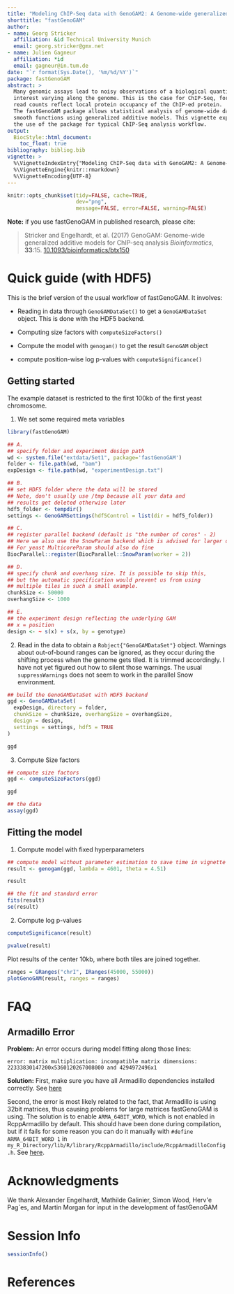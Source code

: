 ```yaml
---
title: "Modeling ChIP-Seq data with GenoGAM2: A Genome-wide generalized additive model"
shorttitle: "fastGenoGAM"
author: 
- name: Georg Stricker
  affiliation: &id Technical University Munich
  email: georg.stricker@gmx.net
- name: Julien Gagneur
  affiliation: *id
  email: gagneur@in.tum.de
date: "`r format(Sys.Date(), '%m/%d/%Y')`"
package: fastGenoGAM
abstract: >
  Many genomic assays lead to noisy observations of a biological quantity of 
  interest varying along the genome. This is the case for ChIP-Seq, for which
  read counts reflect local protein occupancy of the ChIP-ed protein. 
  The fastGenoGAM package allows statistical analysis of genome-wide data with 
  smooth functions using generalized additive models. This vignette explains
  the use of the package for typical ChIP-Seq analysis workflow.
output: 
  BiocStyle::html_document:
    toc_float: true
bibliography: bibliog.bib
vignette: >
  %\VignetteIndexEntry{"Modeling ChIP-Seq data with GenoGAM2: A Genome-wide generalized additive model"}
  %\VignetteEngine{knitr::rmarkdown}
  %\VignetteEncoding{UTF-8}
---
```

 

```r
knitr::opts_chunk$set(tidy=FALSE, cache=TRUE,
                      dev="png", 
                      message=FALSE, error=FALSE, warning=FALSE)
```

**Note:** if you use fastGenoGAM in published research, please cite:

> Stricker and Engelhardt, et al. (2017)
> GenoGAM: Genome-wide generalized additive models for ChIP-seq analysis
> *Bioinformatics*, **33**:15.
> [10.1093/bioinformatics/btx150](https://doi.org/10.1093/bioinformatics/btx150)

# Quick guide (with HDF5)

This is the brief version of the usual workflow of fastGenoGAM. It involves:

- Reading in data through `GenoGAMDataSet()` to get a `GenoGAMDataSet` object. This is done with the HDF5 backend.
  
- Computing size factors with `computeSizeFactors()`
  
- Compute the model with `genogam()` to get the result `GenoGAM` object

- compute position-wise log p-values with `computeSignificance()`

## Getting started

The example dataset is restricted to the first 100kb of the first yeast chromosome.

1. We set some required meta variables

```r
library(fastGenoGAM)

## A.
## specify folder and experiment design path
wd <- system.file("extdata/Set1", package='fastGenoGAM')
folder <- file.path(wd, "bam")
expDesign <- file.path(wd, "experimentDesign.txt")

## B. 
## set HDF5 folder where the data will be stored
## Note, don't usually use /tmp because all your data and
## results get deleted otherwise later
hdf5_folder <- tempdir()
settings <- GenoGAMSettings(hdf5Control = list(dir = hdf5_folder))

## C.
## register parallel backend (default is "the number of cores" - 2)
## Here we also use the SnowParam backend which is advised for larger data
## For yeast MulticoreParam should also do fine
BiocParallel::register(BiocParallel::SnowParam(worker = 2))

## D.
## specify chunk and overhang size. It is possible to skip this,
## but the automatic specification would prevent us from using
## multiple tiles in such a small example.
chunkSize <- 50000
overhangSize <- 1000

## E.
## the experiment design reflecting the underlying GAM
## x = position
design <- ~ s(x) + s(x, by = genotype)
```

2. Read in the data to obtain a `Robject{"GenoGAMDataSet"}` object.
Warnings about out-of-bound ranges can be ignored, as they occur during the 
shifting process when the genome gets tiled. It is trimmed accordingly.
I have not yet figured out how to silent those warnings. 
The usual `suppressWarnings` does not seem to work in the parallel Snow environment.

```r
## build the GenoGAMDataSet with HDF5 backend
ggd <- GenoGAMDataSet(
  expDesign, directory = folder,
  chunkSize = chunkSize, overhangSize = overhangSize,
  design = design,
  settings = settings, hdf5 = TRUE
)

ggd
```

3. Compute Size factors

```r
## compute size factors
ggd <- computeSizeFactors(ggd)

ggd

## the data
assay(ggd)
```

## Fitting the model

1. Compute model with fixed hyperparameters

```r
## compute model without parameter estimation to save time in vignette
result <- genogam(ggd, lambda = 4601, theta = 4.51)

result

## the fit and standard error
fits(result)
se(result)
```

2. Compute log p-values
```r
computeSignificance(result)

pvalue(result)
```

Plot results of the center 10kb, where both tiles are joined together.
```r
ranges = GRanges("chrI", IRanges(45000, 55000))
plotGenoGAM(result, ranges = ranges)
```

# FAQ

## Armadillo Error

**Problem:** An error occurs during model fitting along those lines:

`error: matrix multiplication: incompatible matrix dimensions: 22333830147200x5360120267008000 and 4294972496x1`

**Solution:** First, make sure you have all Armadillo dependencies installed correctly. See [here](http://arma.sourceforge.net/download.html)

Second, the error is most likely related to the fact, that Armadillo is using 32bit matrices, thus causing problems for large matrices fastGenoGAM is using. The solution is to enable `ARMA_64BIT_WORD`, which is not enabled in RcppArmadillo by default. This should have been done during compilation, but if it fails for some reason you can do it manually with `#define ARMA_64BIT_WORD 1` in `my_R_Directory/lib/R/library/RcppArmadillo/include/RcppArmadilloConfig.h`. See [here](https://stackoverflow.com/questions/40592054/large-matrices-in-rcpparmadillo-via-the-arma-64bit-word-define).

# Acknowledgments

We thank Alexander Engelhardt, Mathilde Galinier, Simon Wood, Herv\'e Pag\`es, and Martin Morgan for input in the development of fastGenoGAM

# Session Info

```r
sessionInfo()
```

# References

